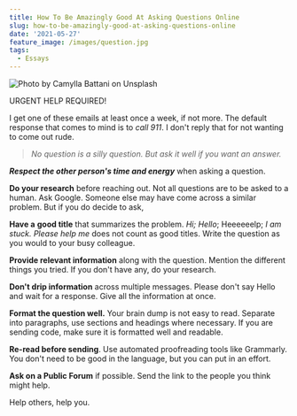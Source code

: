 ```yaml
---
title: How To Be Amazingly Good At Asking Questions Online
slug: how-to-be-amazingly-good-at-asking-questions-online
date: '2021-05-27'
feature_image: /images/question.jpg
tags:
  - Essays
---
```

![Photo by Camylla Battani on Unsplash](/images/question.jpg)

URGENT HELP REQUIRED!

I get one of these emails at least once a week, if not more. The default response that comes to mind is to _call 911_. I don't reply that for not wanting to come out rude.

> _No question is a silly question. But ask it well if you want an answer._

_**Respect the other person's time and energy**_ when asking a question.

**Do your research** before reaching out. Not all questions are to be asked to a human. Ask Google. Someone else may have come across a similar problem. But if you do decide to ask,

**Have a** **good title** that summarizes the problem. _Hi; Hello_; Heeeeeelp; _I am stuck. Please help me_ does not count as good titles. Write the question as you would to your busy colleague.

**Provide relevant information** along with the question. Mention the different things you tried. If you don't have any, do your research.

**Don't drip information** across multiple messages. Please don't say Hello and wait for a response. Give all the information at once.

**Format the question well.** Your brain dump is not easy to read. Separate into paragraphs, use sections and headings where necessary. If you are sending code, make sure it is formatted well and readable.

**Re-read before sending**. Use automated proofreading tools like Grammarly. You don't need to be good in the language, but you can put in an effort.

**Ask on a Public Forum** if possible. Send the link to the people you think might help.

Help others, help you.
